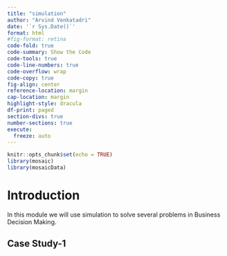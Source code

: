 ```yaml
---
title: "simulation"
author: "Arvind Venkatadri"
date: '`r Sys.Date()`'
format: html
#fig-format: retina
code-fold: true
code-summary: Show the Code
code-tools: true
code-line-numbers: true
code-overflow: wrap
code-copy: true
fig-align: center
reference-location: margin
cap-location: margin
highlight-style: dracula
df-print: paged
section-divs: true
number-sections: true
execute: 
  freeze: auto
---
```


```r
knitr::opts_chunk$set(echo = TRUE)
library(mosaic)
library(mosaicData)
```

# Introduction

In this module we will use simulation to solve several problems in
Business Decision Making.

## Case Study-1

